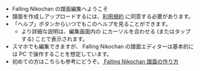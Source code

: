 
- Falling Nikochan の譜面編集へようこそ
- 譜面を作成しアップロードするには、[利用規約](/ja/main/policies) に同意する必要があります。
- 「ヘルプ」ボタンからいつでもこのヘルプを見ることができます。
  - より詳細な説明は、編集画面内の <HelpIcon /> にカーソルを合わせる (またはタップする) ことで表示されます。
- スマホでも編集できますが、 Falling Nikochan の譜面エディターは基本的には PC で操作することを想定しています。
- 初めての方はこちらも参考にどうぞ。[<YoutubeIcon /> Falling Nikochan 譜面の作り方](https://www.youtube.com/watch?v=hi9TY_78ETY)

